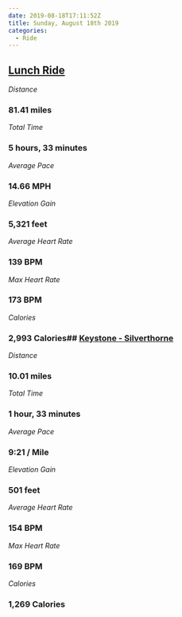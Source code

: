 ```yaml
---
date: 2019-08-18T17:11:52Z
title: Sunday, August 18th 2019
categories:
  - Ride
---
```

## [Lunch Ride](https://www.strava.com/activities/2631246169)

_Distance_

### 81.41 miles

_Total Time_

### 5 hours, 33 minutes

_Average Pace_

### 14.66 MPH

_Elevation Gain_

### 5,321 feet

_Average Heart Rate_

### 139 BPM

_Max Heart Rate_

### 173 BPM

_Calories_

### 2,993 Calories## [Keystone - Silverthorne](https://www.strava.com/activities/2631454739)

_Distance_

### 10.01 miles

_Total Time_

### 1 hour, 33 minutes

_Average Pace_

### 9:21 / Mile

_Elevation Gain_

### 501 feet

_Average Heart Rate_

### 154 BPM

_Max Heart Rate_

### 169 BPM

_Calories_

### 1,269 Calories